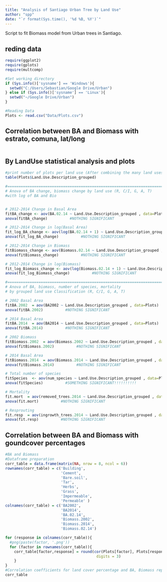 ---
title: "Analysis of Santiago Urban Tree by Land Use"
author: "spp"
date: "`r format(Sys.time(), '%d %B, %Y')`"
---

Script to fit Biomass model from Urban trees in Santiago.

## reding data
```{r Reading Results Data, eval=TRUE, message=FALSE, warnings = FALSE}
require(ggplot2)
require(gplots)
require(multcomp)

#Set working directory
if (Sys.info()['sysname'] == 'Windows'){
  setwd("C:/Users/Sebastian/Google Drive/Urban")
} else if (Sys.info()['sysname'] == 'Linux'){
  setwd("~/Google Drive/Urban")
}

#Reading Data
Plots <- read.csv("Data/Plots.csv")
```


## Correlation between BA and Biomass with estrato, comuna, lat/long
```{r Comuna analysis, eval=TRUE, message=FALSE, warnings = FALSE, echo = FALSE}

```


## By LandUse statistical analysis and plots
```{r by Land Use analysis, eval=TRUE, message=FALSE, warnings = FALSE}
#print number of plots per land use (After combining the many land usesws)
table(Plots$Land.Use.Description_grouped)

#======================================================================================
# Anova of BA change, biomass change by land use (R, C/I, G, A, T)
#with log of BA and Bio


# 2012-2014 Change in Basal Area
fitBA_change <- aov(BA.02.14 ~ Land.Use.Description_grouped , data=Plots)
anova(fitBA_change)          #NOTHING SIGNIFICANT

# 2012-2014 Change in log(Basal Area)
fit_log_BA_change <- aov(log(BA.02.14 + 1) ~ Land.Use.Description_grouped , data=Plots)
anova(fit_log_BA_change)          #NOTHING SIGNIFICANT

# 2012-2014 Change in Biomass
fitBiomass_change <- aov(Biomass.02.14 ~ Land.Use.Description_grouped , data=Plots)
anova(fitBiomass_change)          #NOTHING SIGNIFICANT

# 2012-2014 Change in log(Biomass)
fit_log_Biomass_change <- aov(log(Biomass.02.14 + 1) ~ Land.Use.Description_grouped , data=Plots)
anova(fit_log_Biomass_change)          #NOTHING SIGNIFICANT

#======================================================================================
# Anova of BA, biomass, number of species, mortality
# by grouped land use Classification (R, C/I, G, A, T)

# 2002 Basal Area
fitBA.2002  = aov(BA2002 ~ Land.Use.Description_grouped , data=Plots)
anova(fitBA.2002)          #NOTHING SIGNIFICANT

# 2014 Basal Area
fitBA.2014  = aov(BA2014 ~ Land.Use.Description_grouped , data=Plots)
anova(fitBA.2014)          #NOTHING SIGNIFICANT

# 2002 Biomass
fitBiomass.2002  = aov(Biomass.2002 ~ Land.Use.Description_grouped , data=Plots)
anova(fitBiomass.2002)          #NOTHING SIGNIFICANT

# 2014 Basal Area
fitBiomass.2014  = aov(Biomass.2014 ~ Land.Use.Description_grouped , data=Plots)
anova(fitBiomass.2014)          #NOTHING SIGNIFICANT

# Total number of species
fitSpecies  <- aov(num_species ~ Land.Use.Description_grouped , data=Plots)
anova(fitSpecies)          #SOMETHING SIGNIFICANT!!!!!!!!!!

# Mortality
fit.mort  = aov(removed_trees.2014 ~ Land.Use.Description_grouped , data=Plots)
anova(fit.mort)          #NOTHING SIGNIFICANT

# Resprouting
fit.resp  = aov(ingrowth_trees.2014 ~ Land.Use.Description_grouped , data=Plots)
anova(fit.resp)          #NOTHING SIGNIFICANT
```



## Correlation between BA and Biomass with goundcover percentages
```{r correlation with Groundcover, eval=TRUE, message=FALSE, warnings = FALSE, echo = FALSE}
#BA and Biomass 
#Dataframe preparation
corr_table = data.frame(matrix(NA, nrow = 8, ncol = 6))
rownames(corr_table) = c('Building',
                         'Cement',
                         'Bare.soil',
                         'Tar',
                         'Herbs',
                         'Grass',
                         'Impermeable',
                         'Permeable' )
colnames(corr_table) = c('BA2002', 
                         'BA2014', 
                         'BA.02.14', 
                         'Biomass.2002',
                         'Biomass.2014', 
                         'Biomass.02.14')

for (response in colnames(corr_table)){
  #png(paste(factor, '.png'))
  for (factor in rownames(corr_table)){
    corr_table[factor,response] = round(cor(Plots[factor], Plots[response], use = 'complete.obs')[1], 
                                         digits = 3)
    }
} 
#Correlation coefficients for land cover percentage and BA, Biomass reponses
corr_table
```

